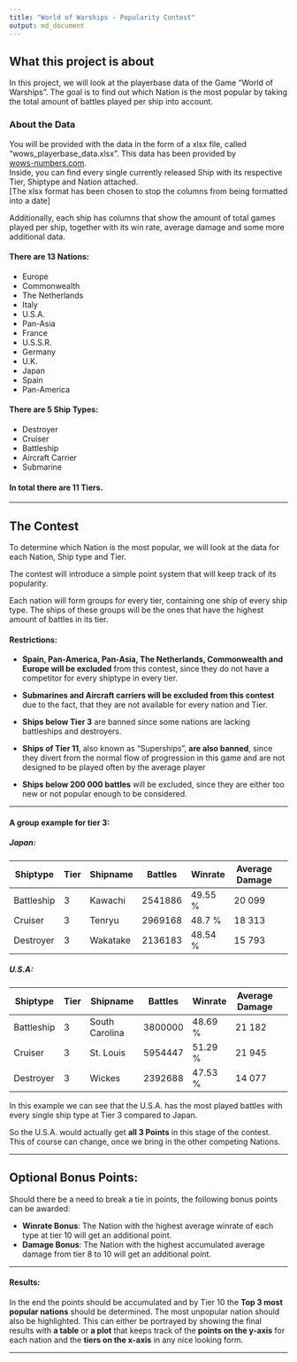 ```yaml
---
title: "World of Warships - Popularity Contest"
output: md_document
---
```



## What this project is about

In this project, we will look at the playerbase data of the Game "World of Warships".
The goal is to find out which Nation is the most popular by taking the total amount of battles played per ship into account. 

### About the Data

You will be provided with the data in the form of a xlsx file, called "wows_playerbase_data.xlsx". This data has been provided by \
[wows-numbers.com](https://wows-numbers.com/ships/). \
Inside, you can find every single currently released Ship with its respective Tier, Shiptype and Nation attached. \
[The xlsx format has been chosen to stop the columns from being formatted into a date]

Additionally, each ship has columns that show the amount of total games played per ship, together with its win rate, average damage and some more additional data.

#### There are **13 Nations**:

- Europe
- Commonwealth
- The Netherlands
- Italy
- U.S.A.
- Pan-Asia
- France
- U.S.S.R.
- Germany
- U.K.
- Japan
- Spain
- Pan-America

#### There are **5 Ship Types**:

- Destroyer
- Cruiser
- Battleship
- Aircraft Carrier
- Submarine

#### In total there are **11 Tiers**.

------------------------------

## The Contest

To determine which Nation is the most popular, we will look at the data for each Nation, Ship type and Tier.

The contest will introduce a simple point system that will keep track of its popularity.

Each nation will form groups for every tier, containing one ship of every ship type. The ships of these groups will be the ones that have the highest amount of battles in its tier.


#### Restrictions:

- **Spain, Pan-America, Pan-Asia, The Netherlands, Commonwealth and Europe will be excluded** from this contest, since they do not have a competitor for every shiptype in every tier.

- **Submarines and Aircraft carriers will be excluded from this contest** due to the fact, that they are not available for every nation and Tier.

- **Ships below Tier 3** are banned since some nations are lacking battleships and destroyers.

- **Ships of Tier 11**, also known as "Superships", **are also banned**, since they divert from the normal flow of progression in this game and are not designed to be played often by the average player

- **Ships below 200 000 battles** will be excluded, since they are either too new or not popular enough to be considered.

-------------------------

#### A group example for tier 3:

##### **Japan**:

|Shiptype|Tier|Shipname|Battles|Winrate|Average Damage|
|---|---|---|---|---|---|---|
|	Battleship|	3	|Kawachi	|2541886	|49.55 %	|20 099|
|	Cruiser	|3	|Tenryu	|2969168	|48.7 %	|18 313|
|	Destroyer	|3|	Wakatake	|2136183|	48.54 %	|15 793|



##### **U.S.A**:

|Shiptype|Tier|Shipname|Battles|Winrate|Average Damage|
|---|---|---|---|---|---|---|
|	Battleship	|3	|South Carolina	|3800000	|48.69 %	|21 182
|	Cruiser	|3	|St. Louis	|5954447	|51.29 %	|21 945
|	Destroyer	|3	|Wickes	|2392688	|47.53 %	|14 077

In this example we can see that the U.S.A. has the most played battles with every single ship type at Tier 3 compared to Japan.

So the U.S.A. would actually get **all 3 Points** in this stage of the contest. This of course can change, once we bring in the other competing Nations.

--------------------------------

## Optional Bonus Points:

Should there be a need to break a tie in points, the following bonus points can be awarded:

- **Winrate Bonus**: The Nation with the highest average winrate of each type at tier 10 will get an additional point.
- **Damage Bonus**: The Nation with the highest accumulated average damage from tier 8 to 10 will get an additional point.

--------------------------------

#### Results:
In the end the points should be accumulated and by Tier 10 the **Top 3 most popular nations** should be determined. The most unpopular nation should also be highlighted.
This can either be portrayed by  showing the final results with **a table** or **a plot** that keeps track of the **points on the y-axis** for each nation and the **tiers on the x-axis** in any nice looking form.

--------------------------------



